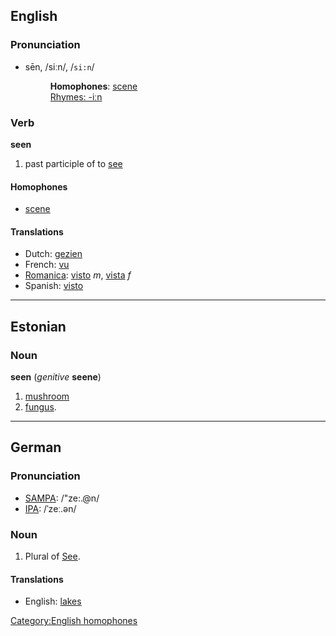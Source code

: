 ==English==

{{rank|heart|going|knew|205|seen|better|name|among}}

===Pronunciation===
*sēn, /siːn/, /<tt>si:n</tt>/
*:'''Homophones''': [[scene]] [[Category:English homophones]]
*:[[Rhymes:English:-iːn|Rhymes: -iːn]]

=== Verb ===

'''seen'''

# past participle of to [[see]]

==== Homophones ====
*[[scene]]

==== Translations ====
*Dutch: [[gezien]]
*French: [[vu]]
*[[Romanica]]: [[visto]] ''m'', [[vista]] ''f''
*Spanish: [[visto]]

----

==Estonian==

===Noun===
'''seen''' (''genitive'' '''seene''')

# [[mushroom]]
# [[fungus]].

----

==German==
=== Pronunciation ===
*[[w:SAMPA|SAMPA]]: /"ze:.@n/
*[[w:IPA|IPA]]: /ˈzeː.ən/

===Noun===

# Plural of [[See]].

====Translations====
*English: [[lakes]]